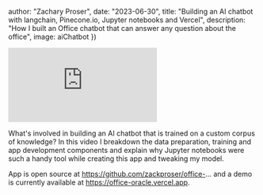 


  author: "Zachary Proser",
  date: "2023-06-30",
  title: "Building an AI chatbot with langchain, Pinecone.io, Jupyter notebooks and Vercel",
  description: "How I built an Office chatbot that can answer any question about the office",
  image: aiChatbot
})


<iframe 
  class="youtube-video"
  src="https://www.youtube.com/embed/I6ZcquRsfPU" 
  title="Building an AI chatbot with langchain, Pinecone.io, Jupyter notebooks and Vercel" 
  frameborder="0" 
  allow="fullscreen;">
 </iframe>

What's involved in building an AI chatbot that is trained on a custom corpus of knowledge? In this video I breakdown the data preparation, training and app development components and explain why Jupyter notebooks were such a handy tool while creating this app and tweaking my model.

App is open source at https://github.com/zackproser/office-... and a demo is currently available at https://office-oracle.vercel.app.


